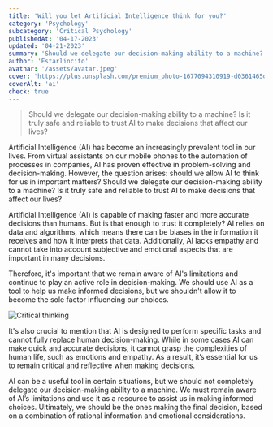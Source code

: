```yaml
---
title: 'Will you let Artificial Intelligence think for you?'
category: 'Psychology'
subcategory: 'Critical Psychology'
publishedAt: '04-17-2023'
updated: '04-21-2023'
summary: 'Should we delegate our decision-making ability to a machine? Is it truly safe and reliable to trust AI to make decisions that affect our lives?'
author: 'Estarlincito'
avathar: '/assets/avatar.jpeg'
cover: 'https://plus.unsplash.com/premium_photo-1677094310919-d0361465d3be?ixlib=rb-4.0.3&ixid=MnwxMjA3fDB8MHxwaG90by1wYWdlfHx8fGVufDB8fHx8&auto=format&fit=crop&w=2664&q=80'
coverAlt: 'ai'
check: true
---
```


<Introduction>

> Should we delegate our decision-making ability to a machine? Is it truly safe and reliable to trust AI to make decisions that affect our lives?

</Introduction>

<Contents>

Artificial Intelligence (AI) has become an increasingly prevalent tool in our lives. From virtual assistants on our mobile phones to the automation of processes in companies, AI has proven effective in problem-solving and decision-making. However, the question arises: should we allow AI to think for us in important matters? Should we delegate our decision-making ability to a machine? Is it truly safe and reliable to trust AI to make decisions that affect our lives?

Artificial Intelligence (AI) is capable of making faster and more accurate decisions than humans. But is that enough to trust it completely? AI relies on data and algorithms, which means there can be biases in the information it receives and how it interprets that data. Additionally, AI lacks empathy and cannot take into account subjective and emotional aspects that are important in many decisions.

Therefore, it's important that we remain aware of AI's limitations and continue to play an active role in decision-making. We should use AI as a tool to help us make informed decisions, but we shouldn't allow it to become the sole factor influencing our choices.

<Image
  alt='Critical thinking'
  src='https://images.unsplash.com/photo-1502323777036-f29e3972d82f?ixlib=rb-4.0.3&ixid=MnwxMjA3fDB8MHxwaG90by1wYWdlfHx8fGVufDB8fHx8&auto=format&fit=crop&w=2340&q=80'
/>

It's also crucial to mention that AI is designed to perform specific tasks and cannot fully replace human decision-making. While in some cases AI can make quick and accurate decisions, it cannot grasp the complexities of human life, such as emotions and empathy. As a result, it’s essential for us to remain critical and reflective when making decisions.

AI can be a useful tool in certain situations, but we should not completely delegate our decision-making ability to a machine. We must remain aware of AI’s limitations and use it as a resource to assist us in making informed choices. Ultimately, we should be the ones making the final decision, based on a combination of rational information and emotional considerations.

</Contents>

